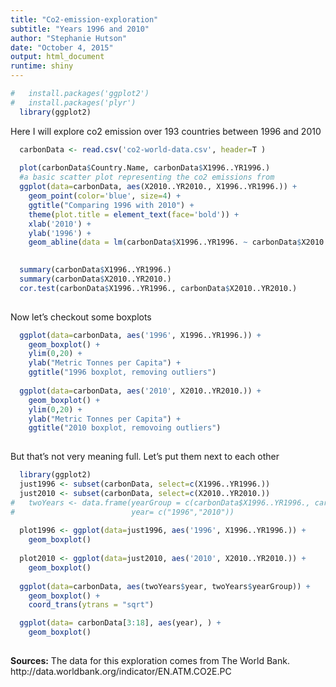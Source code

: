 ```yaml
---
title: "Co2-emission-exploration"
subtitle: "Years 1996 and 2010"
author: "Stephanie Hutson"
date: "October 4, 2015"
output: html_document
runtime: shiny
---
```


```r
#   install.packages('ggplot2')
#   install.packages('plyr')
  library(ggplot2)
```
Here I will explore co2 emission over 193 countries between 1996 and 2010 
```r
  carbonData <- read.csv('co2-world-data.csv', header=T )
  
  plot(carbonData$Country.Name, carbonData$X1996..YR1996.) 
  #a basic scatter plot representing the co2 emissions from 
  ggplot(data=carbonData, aes(X2010..YR2010., X1996..YR1996.)) +
    geom_point(color='blue', size=4) +
    ggtitle("Comparing 1996 with 2010") +
    theme(plot.title = element_text(face='bold')) +
    xlab('2010') +
    ylab('1996') +
    geom_abline(data = lm(carbonData$X1996..YR1996. ~ carbonData$X2010..YR2010.))

  
  summary(carbonData$X1996..YR1996.)
  summary(carbonData$X2010..YR2010.)
  cor.test(carbonData$X1996..YR1996., carbonData$X2010..YR2010.)
    
```

Now let's checkout some boxplots

```r
  ggplot(data=carbonData, aes('1996', X1996..YR1996.)) +
    geom_boxplot() +
    ylim(0,20) +
    ylab("Metric Tonnes per Capita") +
    ggtitle("1996 boxplot, removing outliers")
  
  ggplot(data=carbonData, aes('2010', X2010..YR2010.)) +
    geom_boxplot() +
    ylim(0,20) +
    ylab("Metric Tonnes per Capita") +
    ggtitle("2010 boxplot, removoing outliers")
    
```

But that's not very meaning full. Let's put them next to each other

```r
  library(ggplot2)
  just1996 <- subset(carbonData, select=c(X1996..YR1996.))
  just2010 <- subset(carbonData, select=c(X2010..YR2010.))
#   twoYears <- data.frame(yearGroup = c(carbonData$X1996..YR1996., carbonData$X2010..YR2010.), 
#                          year= c("1996","2010"))
  
  plot1996 <- ggplot(data=just1996, aes('1996', X1996..YR1996.)) + 
    geom_boxplot()
  
  plot2010 <- ggplot(data=just2010, aes('2010', X2010..YR2010.)) + 
    geom_boxplot()
  
  ggplot(data=carbonData, aes(twoYears$year, twoYears$yearGroup)) +
    geom_boxplot() + 
    coord_trans(ytrans = "sqrt")

```

```r
  
  ggplot(data= carbonData[3:18], aes(year), ) +
    geom_boxplot()
  
```




<b>Sources:</b>
The data for this exploration comes from The World Bank.
http://data.worldbank.org/indicator/EN.ATM.CO2E.PC